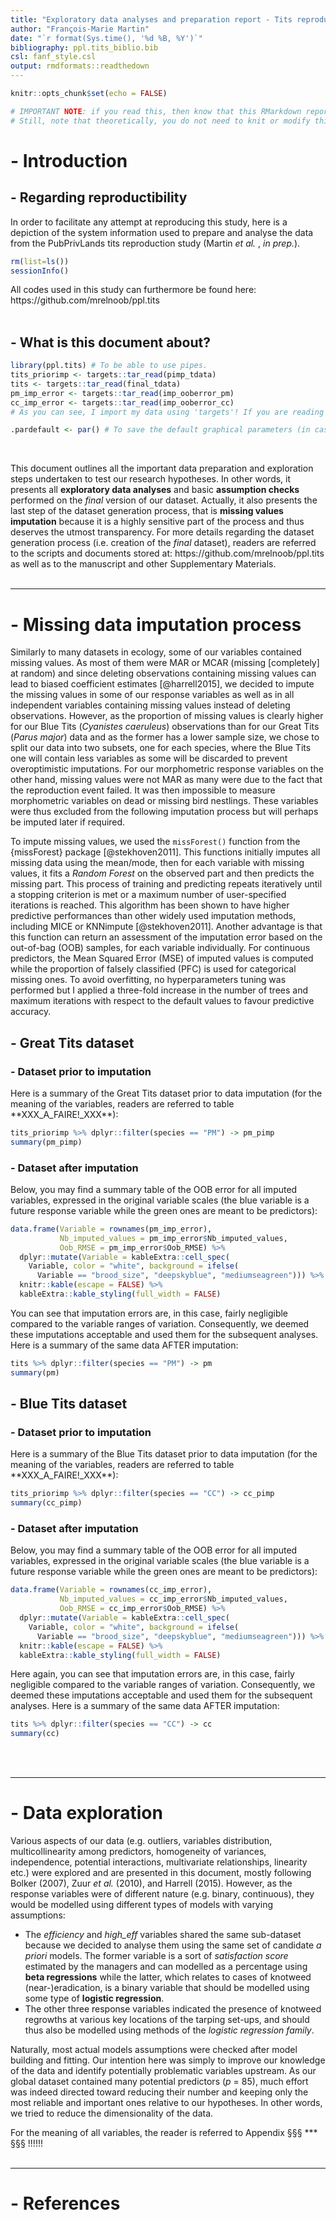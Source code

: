 ```yaml
---
title: "Exploratory data analyses and preparation report - Tits reproduction study, PubPrivLands project (Martin *et al.*, *in prep.*)"
author: "François-Marie Martin"
date: "`r format(Sys.time(), '%d %B, %Y')`"
bibliography: ppl.tits_biblio.bib
csl: fanf_style.csl
output: rmdformats::readthedown
---
```


```r
knitr::opts_chunk$set(echo = FALSE)

# IMPORTANT NOTE: if you read this, then know that this RMarkdown report has been written as a 'target' in a {targets} pipeline (https://books.ropensci.org/targets/). If you simply want to knit this report, you need to do it using using 'targets::tar_make()' (provided that you did not altered the structure of the "ppl.tits" folder to which this report belongs), otherwise it won't work! Alternatively, you can paste this .Rmd at the root of the "ppl.tits" folder. If you want to run the code contained within the code chunks of this document WITHOUT knitting, then you need to set the working directory of this .Rmd document at the root of the "ppl.tits" folder using the global options of RStudio, 'setwd()', or 'knitr::opts_knit$set(root.dir = '~/')'. That is because R, RStudio or {knitr} do not seem to be able to find the "_targets" folder containing the targets that are called by my code chunks otherwise... By default, RMarkdown sets the working directory where the .Rmd file is stored, not at the root of the R project the report is a part of.
# Still, note that theoretically, you do not need to knit or modify this document as it is meant for reproducibility and you can simply read the .html file for that.
```

# - Introduction
## - Regarding reproductibility


In order to facilitate any attempt at reproducing this study, here is a depiction of the system information used to prepare and analyse the data from the PubPrivLands tits reproduction study (Martin *et al.* , *in prep.*).

```r
rm(list=ls())
sessionInfo()
```

All codes used in this study can furthermore be found here: https://github.com/mrelnoob/ppl.tits
\
\

## - What is this document about?  

```r
library(ppl.tits) # To be able to use pipes.
tits_priorimp <- targets::tar_read(pimp_tdata)
tits <- targets::tar_read(final_tdata)
pm_imp_error <- targets::tar_read(imp_ooberror_pm)
cc_imp_error <- targets::tar_read(imp_ooberror_cc)
# As you can see, I import my data using 'targets'! If you are reading this report and don't know what it is or how I created and stored them, you should read the README or the _devhistory.R files available at https://github.com/mrelnoob/ppl.tits. 

.pardefault <- par() # To save the default graphical parameters (in case I want to restore them).
```
\

This document outlines all the important data preparation and exploration steps undertaken to test our research hypotheses. In other words, it presents all **exploratory data analyses** and basic **assumption checks** performed on the *final* version of our dataset. Actually, it also presents the last step of the dataset generation process, that is **missing values imputation** because it is a highly sensitive part of the process and thus deserves the utmost transparency.
For more details regarding the dataset generation process (i.e. creation of the *final* dataset), readers are referred to the scripts and documents stored at: https://github.com/mrelnoob/ppl.tits as well as to the manuscript and other Supplementary Materials.
\
\

******

# - Missing data imputation process

Similarly to many datasets in ecology, some of our variables contained missing values. As most of them were MAR or MCAR (missing [completely] at random) and since deleting observations containing missing values can lead to biased coefficient estimates [@harrell2015], we decided to impute the missing values in some of our response variables as well as in all independent variables containing missing values instead of deleting observations. However, as the proportion of missing values is clearly higher for our Blue Tits (*Cyanistes caeruleus*) observations than for our Great Tits (*Parus major*) data and as the former has a lower sample size, we chose to split our data into two subsets, one for each species, where the Blue Tits one will contain less variables as some will be discarded to prevent overoptimistic imputations. 
For our morphometric response variables on the other hand, missing values were not MAR as many were due to the fact that the reproduction event failed. It was then impossible to measure morphometric variables on dead or missing bird nestlings. These variables were thus excluded from the following imputation process but will perhaps be imputed later if required.

To impute missing values, we used the `missForest()` function from the {missForest} package [@stekhoven2011]. This functions initially imputes all missing data using the mean/mode, then for each variable with missing values, it fits a *Random Forest* on the observed part and then predicts the missing part. This process of training and predicting repeats iteratively until a stopping criterion is met or a maximum number of user-specified iterations is reached. This algorithm has been shown to have higher predictive performances than other widely used imputation methods, including MICE or KNNimpute [@stekhoven2011].
Another advantage is that this function can return an assessment of the imputation error based on the out-of-bag (OOB) samples, for each variable individually. For continuous predictors, the Mean Squared Error (MSE) of imputed values is computed while the proportion of falsely classified (PFC) is used for categorical missing ones.
To avoid overfitting, no hyperparameters tuning was performed but I applied a three-fold increase in the number of trees and maximum iterations with respect to the default values to favour predictive accuracy. 



## - Great Tits dataset
### - Dataset prior to imputation

Here is a summary of the Great Tits dataset prior to data imputation (for the meaning of the variables, readers are referred to table **XXX_A_FAIRE!_XXX**):

```r
tits_priorimp %>% dplyr::filter(species == "PM") -> pm_pimp
summary(pm_pimp)
```

### - Dataset after imputation

Below, you may find a summary table of the OOB error for all imputed variables, expressed in the original variable scales (the blue variable is a future response variable while the green ones are meant to be predictors): 

```r
data.frame(Variable = rownames(pm_imp_error), 
           Nb_imputed_values = pm_imp_error$Nb_imputed_values, 
           Oob_RMSE = pm_imp_error$Oob_RMSE) %>%
  dplyr::mutate(Variable = kableExtra::cell_spec(
    Variable, color = "white", background = ifelse(
      Variable == "brood_size", "deepskyblue", "mediumseagreen"))) %>%
  knitr::kable(escape = FALSE) %>% 
  kableExtra::kable_styling(full_width = FALSE)
```

You can see that imputation errors are, in this case, fairly negligible compared to the variable ranges of variation. Consequently, we deemed these imputations acceptable and used them for the subsequent analyses.
Here is a summary of the same data AFTER imputation:
```r
tits %>% dplyr::filter(species == "PM") -> pm
summary(pm)
```



## - Blue Tits dataset
### - Dataset prior to imputation

Here is a summary of the Blue Tits dataset prior to data imputation (for the meaning of the variables, readers are referred to table **XXX_A_FAIRE!_XXX**):

```r
tits_priorimp %>% dplyr::filter(species == "CC") -> cc_pimp
summary(cc_pimp)
```

### - Dataset after imputation

Below, you may find a summary table of the OOB error for all imputed variables, expressed in the original variable scales (the blue variable is a future response variable while the green ones are meant to be predictors): 

```r
data.frame(Variable = rownames(cc_imp_error), 
           Nb_imputed_values = cc_imp_error$Nb_imputed_values, 
           Oob_RMSE = cc_imp_error$Oob_RMSE) %>%
  dplyr::mutate(Variable = kableExtra::cell_spec(
    Variable, color = "white", background = ifelse(
      Variable == "brood_size", "deepskyblue", "mediumseagreen"))) %>%
  knitr::kable(escape = FALSE) %>% 
  kableExtra::kable_styling(full_width = FALSE)
```

Here again, you can see that imputation errors are, in this case, fairly negligible compared to the variable ranges of variation. Consequently, we deemed these imputations acceptable and used them for the subsequent analyses.
Here is a summary of the same data AFTER imputation:
```r
tits %>% dplyr::filter(species == "CC") -> cc
summary(cc)
```
\
\

******

# - Data exploration

Various aspects of our data (e.g. outliers, variables distribution, multicollinearity among predictors, homogeneity of variances, independence, potential interactions, multivariate relationships, linearity etc.) were explored and are presented in this document, mostly following Bolker (2007), Zuur *et al.* (2010), and Harrell (2015). However, as the response variables were of different nature (e.g. binary, continuous), they would be modelled using different types of models with varying assumptions:

* The *efficiency* and *high_eff* variables shared the same sub-dataset because we decided to analyse them using the same set of candidate *a priori* models. The former variable is a sort of *satisfaction score* estimated by the managers and can modelled as a percentage using **beta regressions** while the latter, which relates to cases of knotweed (near-)eradication, is a binary variable that should be modelled using some type of **logistic regression**.
* The other three response variables indicated the presence of knotweed regrowths at various key locations of the tarping set-ups, and should thus also be modelled using methods of the *logistic regression family*.

Naturally, most actual models assumptions were checked after model building and fitting. Our intention here was simply to improve our knowledge of the data and identify potentially problematic variables upstream. As our global dataset contained many potential predictors (*p* = 85), much effort was indeed directed toward reducing their number and keeping only the most reliable and important ones relative to our hypotheses. In other words, we tried to reduce the dimensionality of the data. 

For the meaning of all variables, the reader is referred to Appendix §§§ *** §§§ !!!!!!
\
\

******
# - References

